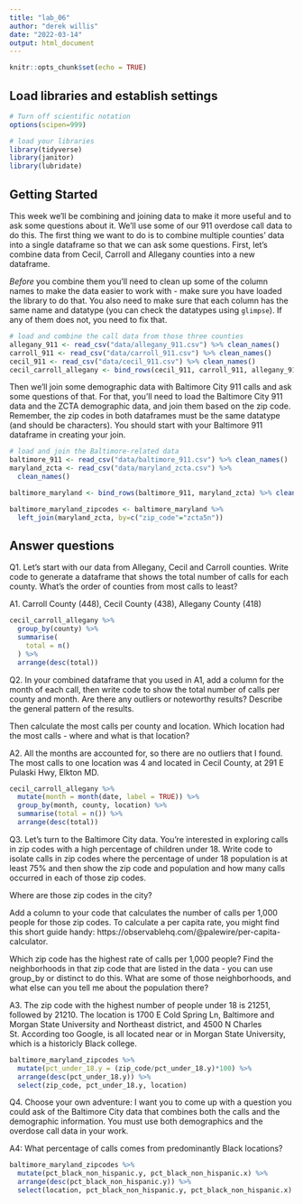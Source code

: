 ```yaml
---
title: "lab_06"
author: "derek willis"
date: "2022-03-14"
output: html_document
---
```


```r
knitr::opts_chunk$set(echo = TRUE)
```

## Load libraries and establish settings

```r
# Turn off scientific notation
options(scipen=999)

# load your libraries
library(tidyverse)
library(janitor)
library(lubridate)
```

## Getting Started

This week we'll be combining and joining data to make it more useful and to ask some questions about it. We'll use some of our 911 overdose call data to do this. The first thing we want to do is to combine multiple counties' data into a single dataframe so that we can ask some questions. First, let's combine data from Cecil, Carroll and Allegany counties into a new dataframe.

*Before* you combine them you'll need to clean up some of the column names to make the data easier to work with - make sure you have loaded the library to do that. You also need to make sure that each column has the same name and datatype (you can check the datatypes using `glimpse`). If any of them does not, you need to fix that.

```r
# load and combine the call data from those three counties
allegany_911 <- read_csv("data/allegany_911.csv") %>% clean_names()
carroll_911 <- read_csv("data/carroll_911.csv") %>% clean_names()
cecil_911 <- read_csv("data/cecil_911.csv") %>% clean_names()
cecil_carroll_allegany <- bind_rows(cecil_911, carroll_911, allegany_911)

```

Then we'll join some demographic data with Baltimore City 911 calls and ask some questions of that. For that, you'll need to load the Baltimore City 911 data and the ZCTA demographic data, and join them based on the zip code. Remember, the zip codes in both dataframes must be the same datatype (and should be characters). You should start with your Baltimore 911 dataframe in creating your join. 

```r
# load and join the Baltimore-related data
baltimore_911 <- read_csv("data/baltimore_911.csv") %>% clean_names()
maryland_zcta <- read_csv("data/maryland_zcta.csv") %>% 
  clean_names()

baltimore_maryland <- bind_rows(baltimore_911, maryland_zcta) %>% clean_names()

baltimore_maryland_zipcodes <- baltimore_maryland %>% 
  left_join(maryland_zcta, by=c("zip_code"="zcta5n"))

```

## Answer questions

Q1. Let's start with our data from Allegany, Cecil and Carroll counties. Write code to generate a dataframe that shows the total number of calls for each county. What's the order of counties from most calls to least?

A1. Carroll County (448), Cecil County (438), Allegany County (418)

```r
cecil_carroll_allegany %>% 
  group_by(county) %>% 
  summarise(
    total = n()
  ) %>% 
  arrange(desc(total))
```

Q2. In your combined dataframe that you used in A1, add a column for the month of each call, then write code to show the total number of calls per county and month. Are there any outliers or noteworthy results? Describe the general pattern of the results. 

Then calculate the most calls per county and location. Which location had the most calls - where and what is that location?

A2. All the months are accounted for, so there are no outliers that I found. The most calls to one location was 4 and located in Cecil County, at 291 E Pulaski Hwy, Elkton MD. 

```r
cecil_carroll_allegany %>% 
  mutate(month = month(date, label = TRUE)) %>% 
  group_by(month, county, location) %>% 
  summarise(total = n()) %>% 
  arrange(desc(total))
```

Q3. Let's turn to the Baltimore City data. You're interested in exploring calls in zip codes with a high percentage of children under 18. Write code to isolate calls in zip codes where the percentage of under 18 population is at least 75% and then show the zip code and population and how many calls occurred in each of those zip codes. 

Where are those zip codes in the city?

Add a column to your code that calculates the number of calls per 1,000 people for those zip codes. To calculate a per capita rate, you might find this short guide handy: https://observablehq.com/@palewire/per-capita-calculator.

Which zip code has the highest rate of calls per 1,000 people? Find the neighborhoods in that zip code that are listed in the data - you can use group_by or distinct to do this. What are some of those neighborhoods, and what else can you tell me about the population there?

A3. The zip code with the highest number of people under 18 is 21251, followed by 21210. The location is 1700 E Cold Spring Ln, Baltimore and Morgan State University and Northeast district, and 4500 N Charles St. According too Google, is all located near or in Morgan State University, which is a historicly Black college. 

```r
baltimore_maryland_zipcodes %>% 
  mutate(pct_under_18.y = (zip_code/pct_under_18.y)*100) %>% 
  arrange(desc(pct_under_18.y)) %>% 
  select(zip_code, pct_under_18.y, location)
```

Q4. Choose your own adventure: I want you to come up with a question you could ask of the Baltimore City data that combines both the calls and the demographic information. You must use both demographics and the overdose call data in your work.

A4: What percentage of calls comes from predominantly Black locations?

```r
baltimore_maryland_zipcodes %>%
  mutate(pct_black_non_hispanic.y, pct_black_non_hispanic.x) %>% 
  arrange(desc(pct_black_non_hispanic.y)) %>% 
  select(location, pct_black_non_hispanic.y, pct_black_non_hispanic.x)
```
